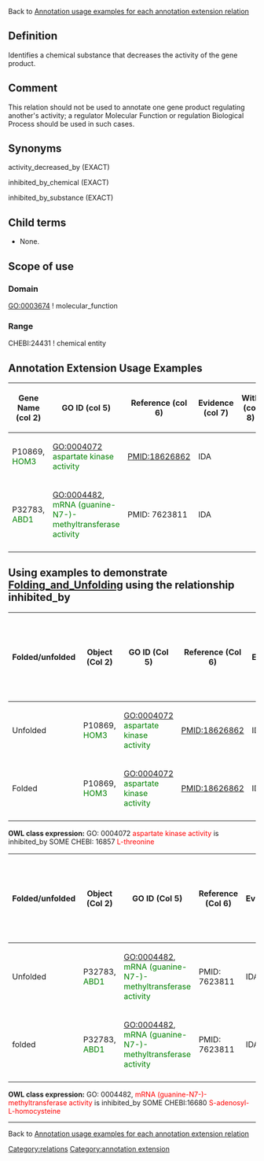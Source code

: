 Back to [http://wiki.geneontology.org/index.php/Annotation_usage_examples_for_each_annotation_extension_relation  Annotation usage examples for each annotation extension relation]

==Definition==

Identifies a chemical substance that decreases the activity of the gene product.

==Comment==

This relation should not be used to annotate one gene product regulating another's activity; a regulator Molecular Function or regulation Biological Process should be used in such cases.

==Synonyms==

activity_decreased_by (EXACT)

inhibited_by_chemical (EXACT)

inhibited_by_substance (EXACT)

==Child terms==

* None.

==Scope of use==

===Domain===

GO:0003674 ! molecular_function

===Range===

CHEBI:24431 ! chemical entity 

==Annotation Extension Usage Examples==
{| class="wikitable" border="1"
|-
! Gene Name (col 2)
! GO ID (col 5)
! Reference (col 6)
! Evidence (col 7)
! With (col 8)
! Annotation Extension (col 16)
|-
|P10869, <font color = "green">HOM3</font>
| GO:0004072 <font color = "green">aspartate kinase activity</font>
| PMID:18626862
| IDA
| 
|inhibited_by: CHEBI:16857<font color = "green">L-threonine </font>
|-
|P32783, <font color = "green">ABD1</font>
|GO:0004482, <font color = "green">mRNA (guanine-N7-)-methyltransferase activity</font>
|PMID: 7623811
|IDA
|
|inhibited_by: CHEBI:16680 <font color = "green">S-adenosyl-L-homocysteine</font>
|-
|}

== Using examples to demonstrate [[Folding_and_Unfolding]] using the relationship inhibited_by ==


{| class="wikitable" border="1"
! Folded/unfolded
!Object (Col 2)
!GO ID (Col 5)
!Reference (Col 6)
!Evidence
!Extension (Col 16)
!Parent terms for new folded GO term
|-
| Unfolded
| P10869, <font color = "green">HOM3</font>
| GO:0004072 <font color = "green">aspartate kinase activity</font>
| PMID:18626862
| IDA
| inhibited_by: CHEBI:16857<font color = "green">L-threonine </font>
|
|-
| Folded
| P10869, <font color = "green">HOM3</font>
| GO:0004072 <font color = "green">aspartate kinase activity</font>
| PMID:18626862
| IDA
|
| <span style="color:red">No new GO term created</span>
|-
|}

'''OWL class expression:''' GO: 0004072 <font color = "red">aspartate kinase activity</font> is inhibited_by SOME CHEBI: 16857 <font color = "red">L-threonine </font>


{| class="wikitable" border="1"
! Folded/unfolded
!Object (Col 2)
!GO ID (Col 5)
!Reference (Col 6)
!Evidence
!Extension (Col 16)
!Parent terms for new folded GO term
|-
| Unfolded
| P32783, <font color = "green">ABD1</font>
| GO:0004482, <font color = "green">mRNA (guanine-N7-)-methyltransferase activity</font>
| PMID: 7623811
| IDA
| inhibited_by: CHEBI:16680 <font color = "green">S-adenosyl-L-homocysteine</font>
|
|-
| folded
| P32783, <font color = "green">ABD1</font>
| GO:0004482, <font color = "green">mRNA (guanine-N7-)-methyltransferase activity</font>
| PMID: 7623811
| IDA
|
| <span style="color:red">No new GO term created</span>
|-
|}

'''OWL class expression:''' GO: 0004482, <font color = "red">mRNA (guanine-N7-)-methyltransferase activity</font> is inhibited_by SOME CHEBI:16680 <font color = "red">S-adenosyl-L-homocysteine</font>

----
Back to [http://wiki.geneontology.org/index.php/Annotation_usage_examples_for_each_annotation_extension_relation  Annotation usage examples for each annotation extension relation]

[[Category:relations]]
[[Category:annotation extension]]